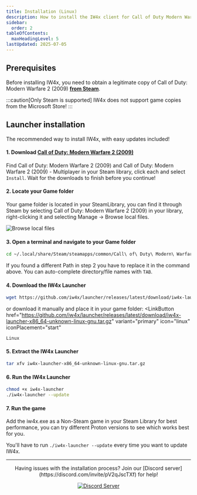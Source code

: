 ```yaml
---
title: Installation (Linux)
description: How to install the IW4x client for Call of Duty Modern Warfare 2 on Linux
sidebar:
  order: 2
tableOfContents:
  maxHeadingLevel: 5
lastUpdated: 2025-07-05
---
```



## Prerequisites
Before installing IW4x, you need to obtain a legitimate copy of Call of Duty: Modern Warfare 2 (2009) [__from Steam__](https://store.steampowered.com/app/10180/Call_of_Duty_Modern_Warfare_2_2009/).

:::caution[Only Steam is supported]
IW4x does not support game copies from the Microsoft Store!
:::

## Launcher installation
The recommended way to install IW4x, with easy updates included!

#### 1. Download [Call of Duty: Modern Warfare 2 (2009)](https://store.steampowered.com/app/10180/Call_of_Duty_Modern_Warfare_2_2009/)
Find Call of Duty: Modern Warfare 2 (2009) and Call of Duty: Modern Warfare 2 (2009) - Multiplayer in your Steam library, click each and select `Install`. Wait for the downloads to finish before you continue!

#### 2. Locate your Game folder
Your game folder is located in your SteamLibrary, you can find it through Steam by selecting Call of Duty: Modern Warfare 2 (2009) in your library, right-clicking it and selecting Manage -> Browse local files.

![Browse local files](../../../assets/img/install/locate_gamedir.png)


#### 3. Open a terminal and navigate to your Game folder
```bash
cd ~/.local/share/Steam/steamapps/common/Call\ of\ Duty\ Modern\ Warfare\ 2
```
If you found a different Path in step 2 you have to replace it in the command above. You can auto-complete directory/file names with `TAB`.

#### 4. Download the IW4x Launcher
```bash
wget https://github.com/iw4x/launcher/releases/latest/download/iw4x-launcher-x86_64-unknown-linux-gnu.tar.gz
```
or download it manually and place it in your game folder:
  <LinkButton
    href="https://github.com/iw4x/launcher/releases/latest/download/iw4x-launcher-x86_64-unknown-linux-gnu.tar.gz"
    variant="primary"
    icon="linux"
    iconPlacement="start"
  >
    Linux
  </LinkButton>

#### 5. Extract the IW4x Launcher
```bash
tar xfv iw4x-launcher-x86_64-unknown-linux-gnu.tar.gz
```

#### 6. Run the IW4x Launcher
```bash
chmod +x iw4x-launcher
./iw4x-launcher --update
```

#### 7. Run the game
Add the iw4x.exe as a Non-Steam game in your Steam Library for best performance, you can try different Proton versions to see which works best for you.

You'll have to run `./iw4x-launcher --update` every time you want to update IW4x.

---

<center>
Having issues with the installation process? Join our [Discord server](https://discord.com/invite/pV2qJscTXf) for help!

[![Discord Server](../../../assets/img/common/discord.png)](https://discord.com/invite/pV2qJscTXf)
</center>